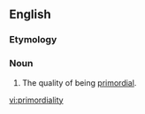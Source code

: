==English==
===Etymology===
{{suffix|primordial|ity|lang=en}}

===Noun===
{{en-noun|primordialities}}

# The quality of being [[primordial]].

[[vi:primordiality]]